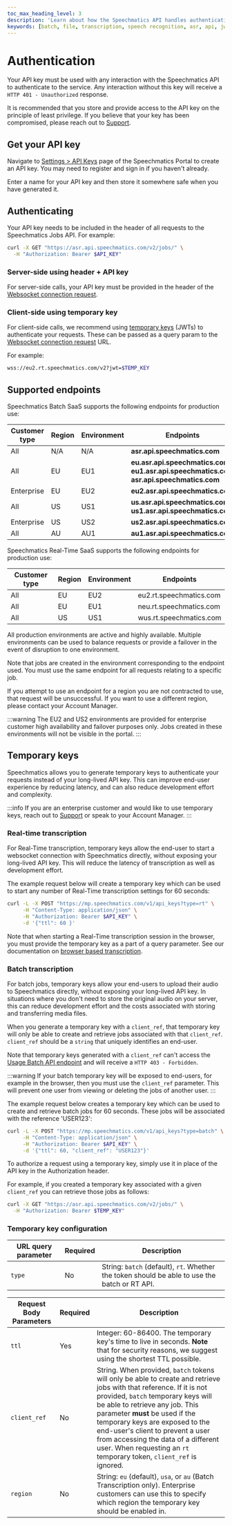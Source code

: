 ```yaml
---
toc_max_heading_level: 3
description: 'Learn about how the Speechmatics API handles authentication'
keywords: [batch, file, transcription, speech recognition, asr, api, jwt]
---
```


# Authentication 

Your API key must be used with any interaction with the Speechmatics API to authenticate to the service. Any interaction without this key will receive a `HTTP 401 - Unauthorized` response.

It is recommended that you store and provide access to the API key on the principle of least privilege. If you believe that your key has been compromised, please reach out to [Support](https://support.speechmatics.com).

## Get your API key

Navigate to [Settings > API Keys](https://portal.speechmatics.com/settings/api-keys/) page of the Speechmatics Portal to create an API key. You may need to register and sign in if you haven't already.

Enter a name for your API key and then store it somewhere safe when you have generated it.

## Authenticating

<Tabs groupId="transcription-types">
  <TabItem value="batch" label="Batch Transcription" default>

Your API key needs to be included in the header of all requests to the Speechmatics Jobs API. For example:

```bash
curl -X GET "https://asr.api.speechmatics.com/v2/jobs/" \
  -H "Authorization: Bearer $API_KEY"
```

  </TabItem>
  <TabItem value="real-time" label="Real-Time Transcription" default>
   
### Server-side using header + API key

For server-side calls, your API key must be provided in the header of the [Websocket connection request](/api-ref/realtime-transcription-websocket#handshake-responses).

### Client-side using temporary key

For client-side calls, we recommend using [temporary keys](#temporary-keys) (JWTs) to authenticate your requests. These can be passed as a query param to the [Websocket connection request](/api-ref/realtime-transcription-websocket#handshake-responses) URL.

For example:

```bash
wss://eu2.rt.speechmatics.com/v2?jwt=$TEMP_KEY
```

  </TabItem>
</Tabs>


## Supported endpoints

Speechmatics Batch SaaS supports the following endpoints for production use:

| Customer type | Region | Environment | Endpoints                                                                                             |
| ------------- | ------ | ----------- | ----------------------------------------------------------------------------------------------------- |
| All     | N/A    | N/A         | **asr.api.speechmatics.com**                                                                          |
| All    | EU     | EU1         | **eu.asr.api.speechmatics.com**<br/>**eu1.asr.api.speechmatics.com**<br/>**asr.api.speechmatics.com** |
| Enterprise    | EU     | EU2         | **eu2.asr.api.speechmatics.com**                                                                      |
| All    | US     | US1         | **us.asr.api.speechmatics.com**<br/>**us1.asr.api.speechmatics.com**                                  |
| Enterprise    | US     | US2         | **us2.asr.api.speechmatics.com**                                                                      |
| All    | AU     | AU1         | **au1.asr.api.speechmatics.com**                                                                      |

Speechmatics Real-Time SaaS supports the following endpoints for production use:

| Customer type | Region | Environment | Endpoints               |
| ------------- | ------ | ----------- | ----------------------- |
| All     | EU     | EU2         | eu2.rt.speechmatics.com |
| All    | EU     | EU1         | neu.rt.speechmatics.com |
| All    | US     | US1         | wus.rt.speechmatics.com |

All production environments are active and highly available. Multiple environments can be used to balance requests or provide a failover in the event of disruption to one environment.

Note that jobs are created in the environment corresponding to the endpoint used. You must use the same endpoint for all requests relating to a specific job.

If you attempt to use an endpoint for a region you are not contracted to use, that request will be unsuccessful. If you want to use a different region, please contact your Account Manager.

:::warning
The EU2 and US2 environments are provided for enterprise customer high availability and failover purposes only. Jobs created in these environments will not be visible in the portal.
:::

## Temporary keys

Speechmatics allows you to generate temporary keys to authenticate your requests instead of your long-lived API key. This can improve end-user experience by reducing latency, and can also reduce development effort and complexity.

:::info
If you are an enterprise customer and would like to use temporary keys, reach out to [Support](https://support.speechmatics.com) or speak to your Account Manager.
:::

### Real-time transcription

For Real-Time transcription, temporary keys allow the end-user to start a websocket connection with Speechmatics directly, without exposing your long-lived API key. This will reduce the latency of transcription as well as development effort. 

The example request below will create a temporary key which can be used to start any number of Real-Time transcription settings for 60 seconds:

```bash
curl -L -X POST "https://mp.speechmatics.com/v1/api_keys?type=rt" \
     -H "Content-Type: application/json" \
     -H "Authorization: Bearer $API_KEY" \
     -d '{"ttl": 60 }'
```

Note that when starting a Real-Time transcription session in the browser, you must provide the temporary key as a part of a query parameter. See our documentation on [browser based transcription](/api-ref/realtime-transcription-websocket#browser-based-transcription).


### Batch transcription

For batch jobs, temporary keys allow your end-users to upload their audio to Speechmatics directly, without exposing your long-lived API key. In situations where you don't need to store the original audio on your server, this can reduce development effort and the costs associated with storing and transferring media files. 

When you generate a temporary key with a `client_ref`, that temporary key will only be able to create and retrieve jobs associated with that `client_ref`. `client_ref` should be a `string` that uniquely identifies an end-user.

Note that temporary keys generated with a `client_ref` can't access the [Usage Batch API endpoint](/api-ref/batch/get-usage-statistics) and will receive a `HTTP 403 - Forbidden`.

:::warning
If your batch temporary key will be exposed to end-users, for example in the browser, then you must use the `client_ref` parameter. This will prevent one user from viewing or deleting the jobs of another user.
:::

The example request below creates a temporary key which can be used to create and retrieve batch jobs for 60 seconds. These jobs will be associated with the reference 'USER123':

```bash
curl -L -X POST "https://mp.speechmatics.com/v1/api_keys?type=batch" \
     -H "Content-Type: application/json" \
     -H "Authorization: Bearer $API_KEY" \
     -d '{"ttl": 60, "client_ref": "USER123"}'
```

To authorize a request using a temporary key, simply use it in place of the API key in the Authorization header.

For example, if you created a temporary key associated with a given `client_ref` you can retrieve those jobs as follows:

```bash
curl -X GET "https://asr.api.speechmatics.com/v2/jobs/" \
  -H "Authorization: Bearer $TEMP_KEY"
```

### Temporary key configuration


| URL query parameter    | Required | Description                                                                                                                                                                                                                                                                                                                                                      |
|------------------------|----------|-----------------------------------------------------------
| `type`                 | No       | String: `batch` (default), `rt`. Whether the token should be able to use the batch or RT API.                                                                                                                                                                                                                                                                                                     |



| Request Body Parameters    | Required | Description                                                                                                                                                                                                                                                                                                                                                      |
|--------------|-----------|-----------------------------------------------------------
| `ttl`        | Yes            | Integer: 60-86400. The temporary key's time to live in seconds. **Note** that for security reasons, we suggest using the shortest TTL possible.
| `client_ref` | No                                                       | String. When provided, `batch` tokens will only be able to create and retrieve jobs with that reference. If it is not provided, `batch` temporary keys will be able to retrieve any job. This parameter **must** be used if the temporary keys are exposed to the end-user's client to prevent a user from accessing the data of a different user. When requesting an `rt` temporary token, `client_ref` is ignored.
| `region`     | No    | String: `eu` (default), `usa`, or `au` (Batch Transcription only). Enterprise customers can use this to specify which region the temporary key should be enabled in.
